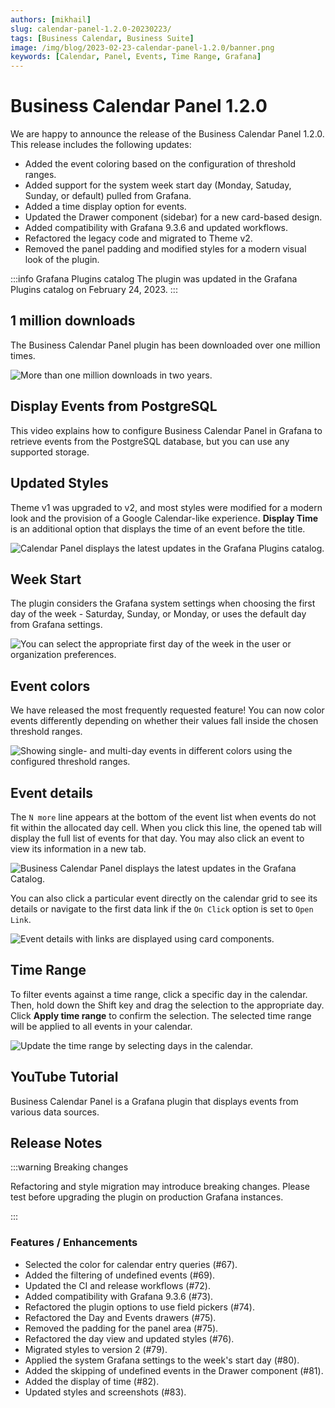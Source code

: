 ```yaml
---
authors: [mikhail]
slug: calendar-panel-1.2.0-20230223/
tags: [Business Calendar, Business Suite]
image: /img/blog/2023-02-23-calendar-panel-1.2.0/banner.png
keywords: [Calendar, Panel, Events, Time Range, Grafana]
---
```



# Business Calendar Panel 1.2.0

We are happy to announce the release of the Business Calendar Panel 1.2.0. This release includes the following updates:

- Added the event coloring based on the configuration of threshold ranges.
- Added support for the system week start day (Monday, Satuday, Sunday, or default) pulled from Grafana.
- Added a time display option for events.
- Updated the Drawer component (sidebar) for a new card-based design.
- Added compatibility with Grafana 9.3.6 and updated workflows.
- Refactored the legacy code and migrated to Theme v2.
- Removed the panel padding and modified styles for a modern visual look of the plugin.

:::info Grafana Plugins catalog
The plugin was updated in the Grafana Plugins catalog on February 24, 2023.
:::

## 1 million downloads

The Business Calendar Panel plugin has been downloaded over one million times.

<Image
  title="More than one million downloads in two years."
  src="/img/blog/2023-02-23-calendar-panel-1.2.0/downloads.png"
/>

## Display Events from PostgreSQL

This video explains how to configure Business Calendar Panel in Grafana to retrieve events from the PostgreSQL database, but you can use any supported storage.

<Youtube id="6WGmm5y4fs4" title="How to display events from PostgreSQL." />

## Updated Styles

Theme v1 was upgraded to v2, and most styles were modified for a modern look and the provision of a Google Calendar-like experience. **Display Time** is an additional option that displays the time of an event before the title.

<Image
  title="Calendar Panel displays the latest updates in the Grafana Plugins catalog."
  src="/img/blog/2023-02-23-calendar-panel-1.2.0/dashboard.png"
/>

## Week Start

The plugin considers the Grafana system settings when choosing the first day of the week - Saturday, Sunday, or Monday, or uses the default day from Grafana settings.

<Image
  title="You can select the appropriate first day of the week in the user or organization preferences."
  src="/img/blog/2023-02-23-calendar-panel-1.2.0/week-start.png"
/>

## Event colors

We have released the most frequently requested feature! You can now color events differently depending on whether their values fall inside the chosen threshold ranges.

<Image
  title="Showing single- and multi-day events in different colors using the configured threshold ranges."
  src="/img/blog/2023-02-23-calendar-panel-1.2.0/duration.png"
/>

## Event details

The `N more` line appears at the bottom of the event list when events do not fit within the allocated day cell. When you click this line, the opened tab will display the full list of events for that day. You may also click an event to view its information in a new tab.

<Image
  title="Business Calendar Panel displays the latest updates in the Grafana Catalog."
  src="/img/blog/2023-02-23-calendar-panel-1.2.0/drawer.png"
/>

You can also click a particular event directly on the calendar grid to see its details or navigate to the first data link if the `On Click` option is set to `Open Link`.

<Image
  title="Event details with links are displayed using card components."
  src="/img/blog/2023-02-23-calendar-panel-1.2.0/event.png"
/>

## Time Range

To filter events against a time range, click a specific day in the calendar. Then, hold down the Shift key and drag the selection to the appropriate day. Click **Apply time range** to confirm the selection. The selected time range will be applied to all events in your calendar.

<Image
  title="Update the time range by selecting days in the calendar."
  src="/img/blog/2023-02-23-calendar-panel-1.2.0/time-range.png"
/>

<GettingStarted />

## YouTube Tutorial

Business Calendar Panel is a Grafana plugin that displays events from various data sources.

<Youtube
  id="iPJ122x0oos"
  title="Display events from the JSON API data source."
/>

## Release Notes

:::warning Breaking changes

Refactoring and style migration may introduce breaking changes. Please test before upgrading the plugin on production Grafana instances.

:::

### Features / Enhancements

- Selected the color for calendar entry queries (#67).
- Added the filtering of undefined events (#69).
- Updated the CI and release workflows (#72).
- Added compatibility with Grafana 9.3.6 (#73).
- Refactored the plugin options to use field pickers (#74).
- Refactored the Day and Events drawers (#75).
- Removed the padding for the panel area (#75).
- Refactored the day view and updated styles (#76).
- Migrated styles to version 2 (#79).
- Applied the system Grafana settings to the week's start day (#80).
- Added the skipping of undefined events in the Drawer component (#81).
- Added the display of time (#82).
- Updated styles and screenshots (#83).

<Feedback />
